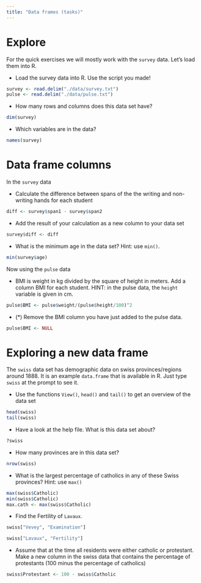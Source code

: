 ```yaml
---
title: "Data frames (tasks)"
---
```



# Explore {#explore}

For the quick exercises we will mostly work with the `survey` data. Let's load them into R.



- Load the survey data into R. Use the script you made!

```r
survey <- read.delim("./data/survey.txt")
pulse <- read.delim("./data/pulse.txt")
```

- How many rows and columns does this data set have?

```r
dim(survey)
```

- Which variables are in the data?

```r
names(survey)
```



# Data frame columns {#columns}

In the `survey` data 

- Calculate the difference between spans of the the writing and non-writing hands for each student

```r
diff <- survey$span1 - survey$span2

```

- Add the result of your calculation as a new column to your data set

```r
survey$diff <- diff
```

- What is the minimum age in the data set? Hint: use `min()`.

```r
min(survey$age)
```

Now using  the `pulse` data

- BMI is weight in kg divided by the square of height in meters. Add a column BMI for each student. HINT: in the pulse data, the `height` variable is given in cm.

```r
pulse$BMI <- pulse$weight/(pulse$height/100)^2
```

- (*) Remove the BMI column you have just added to the pulse data.

```r
pulse$BMI <- NULL
```


# Exploring a new data frame {#newFrame}

The `swiss` data set has demographic data on swiss provinces/regions around 1888. It is an example `data.frame` that is available in R. Just type `swiss` at the prompt to see it.

-	Use the functions `View()`, `head()` and `tail()` to get an overview of the data set

```r
head(swiss)
tail(swiss)
```

- Have a look at the help file. What is this data set about?

```r
?swiss
```

- How many provinces are in this data set?

```r
nrow(swiss)
```

-	What is the largest percentage of catholics in any of these Swiss provinces? Hint: use `max()`

```r
max(swiss$Catholic)
min(swiss$Catholic)
max.cath <- max(swiss$Catholic)
```

- Find the Fertility of `Lavaux`.

```r
swiss["Vevey", "Examination"]

swiss["Lavaux", "Fertility"]

```

- Assume that at the time all residents were either catholic or protestant. Make a new column in the swiss data that contains the percentage of protestants (100 minus the percentage of catholics)

```r
swiss$Protestant <- 100 - swiss$Catholic
```



